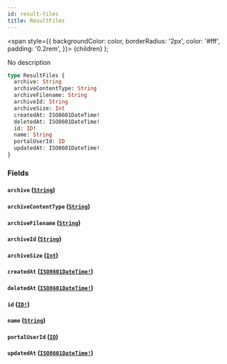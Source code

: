 ```yaml
---
id: result-files
title: ResultFiles
---
```


<span
style={{
      backgroundColor: color,
      borderRadius: '2px',
      color: '#fff',
      padding: '0.2rem',
    }}>
{children}
</span>
);

No description

```graphql
type ResultFiles {
  archive: String
  archiveContentType: String
  archiveFilename: String
  archiveId: String
  archiveSize: Int
  createdAt: ISO8601DateTime!
  deletedAt: ISO8601DateTime!
  id: ID!
  name: String
  portalUserId: ID
  updatedAt: ISO8601DateTime!
}
```

### Fields

#### `archive` ([`String`](/api/graphql/documentation/scalars/string))

#### `archiveContentType` ([`String`](/api/graphql/documentation/scalars/string))

#### `archiveFilename` ([`String`](/api/graphql/documentation/scalars/string))

#### `archiveId` ([`String`](/api/graphql/documentation/scalars/string))

#### `archiveSize` ([`Int`](/api/graphql/documentation/scalars/int))

#### `createdAt` ([`ISO8601DateTime!`](/api/graphql/documentation/scalars/iso-8601-date-time))

#### `deletedAt` ([`ISO8601DateTime!`](/api/graphql/documentation/scalars/iso-8601-date-time))

#### `id` ([`ID!`](/api/graphql/documentation/scalars/id))

#### `name` ([`String`](/api/graphql/documentation/scalars/string))

#### `portalUserId` ([`ID`](/api/graphql/documentation/scalars/id))

#### `updatedAt` ([`ISO8601DateTime!`](/api/graphql/documentation/scalars/iso-8601-date-time))
